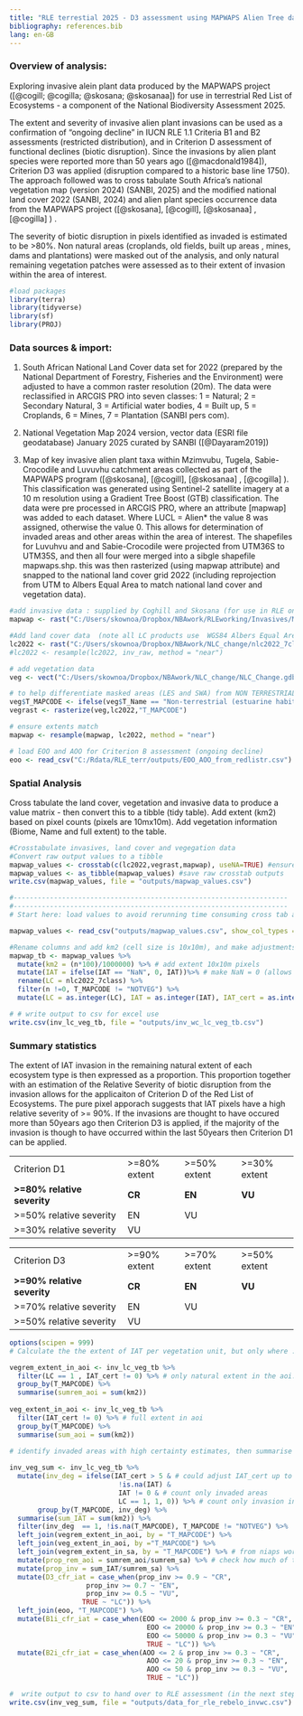 ```yaml
---
title: "RLE terrestial 2025 - D3 assessment using MAPWAPS Alien Tree data"
bibliography: references.bib
lang: en-GB
---
```


### Overview of analysis:

Exploring invasive alein plant data produced by the MAPWAPS project ([@cogill; @cogilla; @skosana; @skosanaa]) for use in terrestrial Red List of Ecosystems - a component of the National Biodiversity Assessment 2025.

The extent and severity of invasive alien plant invasions can be used as a confirmation of "ongoing decline" in IUCN RLE 1.1 Criteria B1 and B2 assessments (restricted distribution), and in Criterion D assessment of functional declines (biotic disruption). Since the invasions by alien plant species were reported more than 50 years ago ([@macdonald1984]), Criterion D3 was applied (disruption compared to a historic base line 1750). The approach followed was to cross tabulate South Africa's national vegetation map (version 2024) (SANBI, 2025) and the modified national land cover 2022 (SANBI, 2024) and alien plant species occurrence data from the MAPWAPS project ([@skosana], [@cogill], [@skosanaa] , [@cogilla] ) .

The severity of biotic disruption in pixels identified as invaded is estimated to be \>80%. Non natural areas (croplands, old fields, built up areas , mines, dams and plantations) were masked out of the analysis, and only natural remaining vegetation patches were assessed as to their extent of invasion within the area of interest.

```r
#load packages  
library(terra) 
library(tidyverse)
library(sf)
library(PROJ)
```

### Data sources & import:

1.  South African National Land Cover data set for 2022 (prepared by the National Department of Forestry, Fisheries and the Environment) were adjusted to have a common raster resolution (20m). The data were reclassified in ARCGIS PRO into seven classes: 1 = Natural; 2 = Secondary Natural, 3 = Artificial water bodies, 4 = Built up, 5 = Croplands, 6 = Mines, 7 = Plantation (SANBI pers com).

2.  National Vegetation Map 2024 version, vector data (ESRI file geodatabase) January 2025 curated by SANBI ([@Dayaram2019])

3.  Map of key invasive alien plant taxa within Mzimvubu, Tugela, Sabie-Crocodile and Luvuvhu catchment areas collected as part of the MAPWAPS program ([@skosana], [@cogill], [@skosanaa] , [@cogilla] ). This classification was generated using Sentinel-2 satellite imagery at a 10 m resolution using a Gradient Tree Boost (GTB) classification. The data were pre processed in ARCGIS PRO, where an attribute \[mapwap\] was added to each dataset. Where LUCL = Alien\* the value 8 was assigned, otherwise the value 0. This allows for determination of invaded areas and other areas within the area of interest. The shapefiles for Luvuhvu and and Sabie-Crocodile were projected from UTM36S to UTM35S, and then all four were merged into a sibgle shapefile mapwaps.shp. this was then rasterized (using mapwap attribute) and snapped to the national land cover grid 2022 (including reprojection from UTM to Albers Equal Area to match national land cover and vegetation data).

```r
#add invasive data : supplied by Coghill and Skosana (for use in RLE only)
mapwap <- rast("C:/Users/skownoa/Dropbox/NBAwork/RLEworking/Invasives/MAPWAPS/mapwaps2.tif")

#Add land cover data  (note all LC products use  WGS84 Albers Equal Area, central meridian = 25; std parallel1 = -24; std parallel2 = -33). Use Tif version as this is processed faster by R terra.
lc2022 <- rast("C:/Users/skownoa/Dropbox/NBAwork/NLC_change/nlc2022_7class.tif")
#lc2022 <- resample(lc2022, inv_raw, method = "near")

# add vegetation data
veg <- vect("C:/Users/skownoa/Dropbox/NBAwork/NLC_change/NLC_Change.gdb", "NVM2024Final_IEM5_12_07012025")  #ensure it uses proj =  wgs84 aea cm 25 -24 -33

# to help differentiate masked areas (LES and SWA) from NON TERRESTRIAL areas add "NOTVEG" to T_MAPCODE where T_NAME = "Non-Terrestrial*"
veg$T_MAPCODE <- ifelse(veg$T_Name == "Non-terrestrial (estuarine habitat)" | veg$T_Name == "Non-terrestrial (Aquatic)", "NOTVEG", veg$T_MAPCODE) 
vegrast <- rasterize(veg,lc2022,"T_MAPCODE")

# ensure extents match 
mapwap <- resample(mapwap, lc2022, method = "near")

# load EOO and AOO for Criterion B assessment (ongoing decline)
eoo <- read_csv("C:/Rdata/RLE_terr/outputs/EOO_AOO_from_redlistr.csv")
```

### Spatial Analysis

Cross tabulate the land cover, vegetation and invasive data to produce a value matrix - then convert this to a tibble (tidy table). Add extent (km2) based on pixel counts (pixels are 10mx10m). Add vegetation information (Biome, Name and full extent) to the table.

```r
#Crosstabulate invasives, land cover and vegegation data 
#Convert raw output values to a tibble
mapwap_values <- crosstab(c(lc2022,vegrast,mapwap), useNA=TRUE) #ensure NA areas included
mapwap_values <- as_tibble(mapwap_values) #save raw crosstab outputs
write.csv(mapwap_values, file = "outputs/mapwap_values.csv") 

#--------------------------------------------------------------------
#--------------------------------------------------------------------
# Start here: load values to avoid rerunning time consuming cross tab above

mapwap_values <- read_csv("outputs/mapwap_values.csv", show_col_types = FALSE)

#Rename columns and add km2 (cell size is 10x10m), and make adjustments to values as required
mapwap_tb <- mapwap_values %>%
  mutate(km2 = (n*100)/1000000) %>% # add extent 10x10m pixels
  mutate(IAT = ifelse(IAT == "NaN", 0, IAT))%>% # make NaN = 0 (allows as.integer later)
  rename(LC = nlc2022_7class) %>%
  filter(n !=0, T_MAPCODE != "NOTVEG") %>%
  mutate(LC = as.integer(LC), IAT = as.integer(IAT), IAT_cert = as.integer(IAT_cert)) #IMPORTANT to make integers othewise ifelse does not work correctly below!

# # write output to csv for excel use
write.csv(inv_lc_veg_tb, file = "outputs/inv_wc_lc_veg_tb.csv") 

```

### Summary statistics

The extent of IAT invasion in the remaining natural extent of each ecosystem type is then expressed as a proportion. This proportion together with an estimation of the Relative Severity of biotic disruption from the invasion allows for the applicaiton of Criterion D of the Red List of Ecosystems. The pure pixel apporach suggests that IAT pixels have a high relative severity of \>= 90%. If the invasions are thought to have occured more than 50years ago then Criterion D3 is applied, if the majority of the invasion is though to have occurred within the last 50years then Criterion D1 can be applied.

|                              |               |               |               |
|------------------------------|---------------|---------------|---------------|
| Criterion D1                 | \>=80% extent | \>=50% extent | \>=30% extent |
| **\>=80% relative severity** | **CR**        | **EN**        | **VU**        |
| \>=50% relative severity     | EN            | VU            |               |
| \>=30% relative severity     | VU            |               |               |

|                              |               |               |               |
|------------------------------|---------------|---------------|---------------|
| Criterion D3                 | \>=90% extent | \>=70% extent | \>=50% extent |
| **\>=90% relative severity** | **CR**        | **EN**        | **VU**        |
| \>=70% relative severity     | EN            | VU            |               |
| \>=50% relative severity     | VU            |               |               |

```r
options(scipen = 999)
# Calculate the the extent of IAT per vegetation unit, but only where : landcover is natural (LC = 1) and where IAT certainty  is greater than 50% (IAT_cert>2) and invasives have been recored (IAT =1). To ensure focus on AOI use IAT_cert != 0 this means outside of AOI. But note IAT = 0 simply means no invasives detected.

vegrem_extent_in_aoi <- inv_lc_veg_tb %>%
  filter(LC == 1 , IAT_cert != 0) %>% # only natural extent in the aoi. 
  group_by(T_MAPCODE) %>%
  summarise(sumrem_aoi = sum(km2))
  
veg_extent_in_aoi <- inv_lc_veg_tb %>%
  filter(IAT_cert != 0) %>% # full extent in aoi
  group_by(T_MAPCODE) %>%
  summarise(sum_aoi = sum(km2))
 
# identify invaded areas with high certainty estimates, then summarise and work out prop of natural remaining vegetation that is invaded. This script requires that cript for niaps (Invasives_niaps.qmd) has already been run to produce the table "vegrem_extent_in_sa"

inv_veg_sum <- inv_lc_veg_tb %>%
  mutate(inv_deg = ifelse(IAT_cert > 5 & # could adjust IAT_cert up to 6 (>50% cert)
                           !is.na(IAT) &
                           IAT != 0 & # count only invaded areas
                           LC == 1, 1, 0)) %>% # count only invasion in natural veg
       group_by(T_MAPCODE, inv_deg) %>%
  summarise(sum_IAT = sum(km2)) %>%
  filter(inv_deg  == 1, !is.na(T_MAPCODE), T_MAPCODE != "NOTVEG") %>%
  left_join(vegrem_extent_in_aoi, by = "T_MAPCODE") %>%
  left_join(veg_extent_in_aoi, by ="T_MAPCODE") %>%
  left_join(vegrem_extent_in_sa, by = "T_MAPCODE") %>% # from niaps workflow
  mutate(prop_rem_aoi = sumrem_aoi/sumrem_sa) %>% # check how much of type is in AOI
  mutate(prop_inv = sum_IAT/sumrem_sa) %>%
  mutate(D3_cfr_iat = case_when(prop_inv >= 0.9 ~ "CR",
                   prop_inv >= 0.7 ~ "EN",
                   prop_inv >= 0.5 ~ "VU",
                  TRUE ~ "LC")) %>%
  left_join(eoo, "T_MAPCODE") %>%
  mutate(B1i_cfr_iat = case_when(EOO <= 2000 & prop_inv >= 0.3 ~ "CR", 
                                  EOO <= 20000 & prop_inv >= 0.3 ~ "EN", 
                                  EOO <= 50000 & prop_inv >= 0.3 ~ "VU", 
                                  TRUE ~ "LC")) %>%
  mutate(B2i_cfr_iat = case_when(AOO <= 2 & prop_inv >= 0.3 ~ "CR", 
                                  AOO <= 20 & prop_inv >= 0.3 ~ "EN", 
                                  AOO <= 50 & prop_inv >= 0.3 ~ "VU", 
                                  TRUE ~ "LC"))

#  write output to csv to hand over to RLE assessment (in the next step the proportion of each ecosystem )
write.csv(inv_veg_sum, file = "outputs/data_for_rle_rebelo_invwc.csv") 

```
